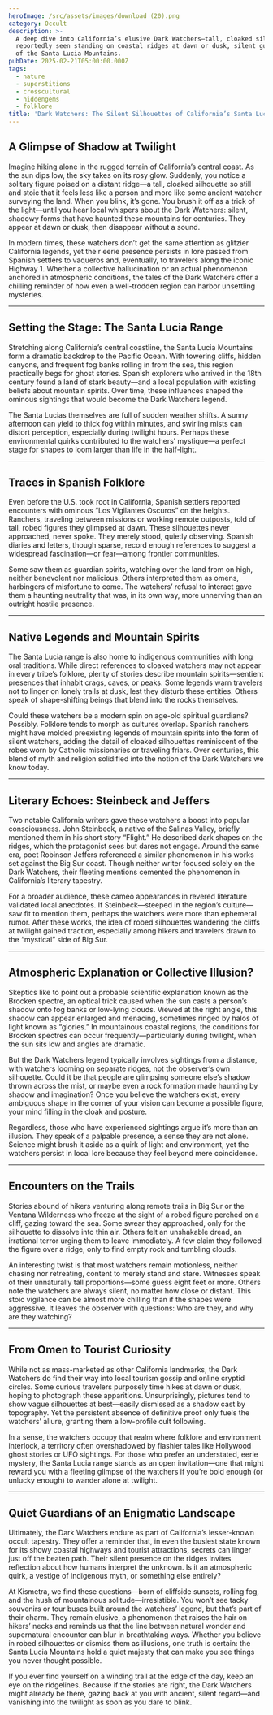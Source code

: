 ```yaml
---
heroImage: /src/assets/images/download (20).png
category: Occult
description: >-
  A deep dive into California’s elusive Dark Watchers—tall, cloaked silhouettes
  reportedly seen standing on coastal ridges at dawn or dusk, silent guardians
  of the Santa Lucia Mountains.
pubDate: 2025-02-21T05:00:00.000Z
tags:
  - nature
  - superstitions
  - crosscultural
  - hiddengems
  - folklore
title: 'Dark Watchers: The Silent Silhouettes of California’s Santa Lucia Mountains'
---
```


## A Glimpse of Shadow at Twilight

Imagine hiking alone in the rugged terrain of California’s central coast. As the sun dips low, the sky takes on its rosy glow. Suddenly, you notice a solitary figure poised on a distant ridge—a tall, cloaked silhouette so still and stoic that it feels less like a person and more like some ancient watcher surveying the land. When you blink, it’s gone. You brush it off as a trick of the light—until you hear local whispers about the Dark Watchers: silent, shadowy forms that have haunted these mountains for centuries. They appear at dawn or dusk, then disappear without a sound.

In modern times, these watchers don’t get the same attention as glitzier California legends, yet their eerie presence persists in lore passed from Spanish settlers to vaqueros and, eventually, to travelers along the iconic Highway 1. Whether a collective hallucination or an actual phenomenon anchored in atmospheric conditions, the tales of the Dark Watchers offer a chilling reminder of how even a well-trodden region can harbor unsettling mysteries.

---

## Setting the Stage: The Santa Lucia Range

Stretching along California’s central coastline, the Santa Lucia Mountains form a dramatic backdrop to the Pacific Ocean. With towering cliffs, hidden canyons, and frequent fog banks rolling in from the sea, this region practically begs for ghost stories. Spanish explorers who arrived in the 18th century found a land of stark beauty—and a local population with existing beliefs about mountain spirits. Over time, these influences shaped the ominous sightings that would become the Dark Watchers legend.

The Santa Lucias themselves are full of sudden weather shifts. A sunny afternoon can yield to thick fog within minutes, and swirling mists can distort perception, especially during twilight hours. Perhaps these environmental quirks contributed to the watchers’ mystique—a perfect stage for shapes to loom larger than life in the half-light.

---

## Traces in Spanish Folklore

Even before the U.S. took root in California, Spanish settlers reported encounters with ominous “Los Vigilantes Oscuros” on the heights. Ranchers, traveling between missions or working remote outposts, told of tall, robed figures they glimpsed at dawn. These silhouettes never approached, never spoke. They merely stood, quietly observing. Spanish diaries and letters, though sparse, record enough references to suggest a widespread fascination—or fear—among frontier communities.

Some saw them as guardian spirits, watching over the land from on high, neither benevolent nor malicious. Others interpreted them as omens, harbingers of misfortune to come. The watchers’ refusal to interact gave them a haunting neutrality that was, in its own way, more unnerving than an outright hostile presence.

---

## Native Legends and Mountain Spirits

The Santa Lucia range is also home to indigenous communities with long oral traditions. While direct references to cloaked watchers may not appear in every tribe’s folklore, plenty of stories describe mountain spirits—sentient presences that inhabit crags, caves, or peaks. Some legends warn travelers not to linger on lonely trails at dusk, lest they disturb these entities. Others speak of shape-shifting beings that blend into the rocks themselves.

Could these watchers be a modern spin on age-old spiritual guardians? Possibly. Folklore tends to morph as cultures overlap. Spanish ranchers might have molded preexisting legends of mountain spirits into the form of silent watchers, adding the detail of cloaked silhouettes reminiscent of the robes worn by Catholic missionaries or traveling friars. Over centuries, this blend of myth and religion solidified into the notion of the Dark Watchers we know today.

---

## Literary Echoes: Steinbeck and Jeffers

Two notable California writers gave these watchers a boost into popular consciousness. John Steinbeck, a native of the Salinas Valley, briefly mentioned them in his short story “Flight.” He described dark shapes on the ridges, which the protagonist sees but dares not engage. Around the same era, poet Robinson Jeffers referenced a similar phenomenon in his works set against the Big Sur coast. Though neither writer focused solely on the Dark Watchers, their fleeting mentions cemented the phenomenon in California’s literary tapestry.

For a broader audience, these cameo appearances in revered literature validated local anecdotes. If Steinbeck—steeped in the region’s culture—saw fit to mention them, perhaps the watchers were more than ephemeral rumor. After these works, the idea of robed silhouettes wandering the cliffs at twilight gained traction, especially among hikers and travelers drawn to the “mystical” side of Big Sur.

---

## Atmospheric Explanation or Collective Illusion?

Skeptics like to point out a probable scientific explanation known as the Brocken spectre, an optical trick caused when the sun casts a person’s shadow onto fog banks or low-lying clouds. Viewed at the right angle, this shadow can appear enlarged and menacing, sometimes ringed by halos of light known as “glories.” In mountainous coastal regions, the conditions for Brocken spectres can occur frequently—particularly during twilight, when the sun sits low and angles are dramatic.

But the Dark Watchers legend typically involves sightings from a distance, with watchers looming on separate ridges, not the observer’s own silhouette. Could it be that people are glimpsing someone else’s shadow thrown across the mist, or maybe even a rock formation made haunting by shadow and imagination? Once you believe the watchers exist, every ambiguous shape in the corner of your vision can become a possible figure, your mind filling in the cloak and posture.

Regardless, those who have experienced sightings argue it’s more than an illusion. They speak of a palpable presence, a sense they are not alone. Science might brush it aside as a quirk of light and environment, yet the watchers persist in local lore because they feel beyond mere coincidence.

---

## Encounters on the Trails

Stories abound of hikers venturing along remote trails in Big Sur or the Ventana Wilderness who freeze at the sight of a robed figure perched on a cliff, gazing toward the sea. Some swear they approached, only for the silhouette to dissolve into thin air. Others felt an unshakable dread, an irrational terror urging them to leave immediately. A few claim they followed the figure over a ridge, only to find empty rock and tumbling clouds.

An interesting twist is that most watchers remain motionless, neither chasing nor retreating, content to merely stand and stare. Witnesses speak of their unnaturally tall proportions—some guess eight feet or more. Others note the watchers are always silent, no matter how close or distant. This stoic vigilance can be almost more chilling than if the shapes were aggressive. It leaves the observer with questions: Who are they, and why are they watching?

---

## From Omen to Tourist Curiosity

While not as mass-marketed as other California landmarks, the Dark Watchers do find their way into local tourism gossip and online cryptid circles. Some curious travelers purposely time hikes at dawn or dusk, hoping to photograph these apparitions. Unsurprisingly, pictures tend to show vague silhouettes at best—easily dismissed as a shadow cast by topography. Yet the persistent absence of definitive proof only fuels the watchers’ allure, granting them a low-profile cult following.

In a sense, the watchers occupy that realm where folklore and environment interlock, a territory often overshadowed by flashier tales like Hollywood ghost stories or UFO sightings. For those who prefer an understated, eerie mystery, the Santa Lucia range stands as an open invitation—one that might reward you with a fleeting glimpse of the watchers if you’re bold enough (or unlucky enough) to wander alone at twilight.

---

## Quiet Guardians of an Enigmatic Landscape

Ultimately, the Dark Watchers endure as part of California’s lesser-known occult tapestry. They offer a reminder that, in even the busiest state known for its showy coastal highways and tourist attractions, secrets can linger just off the beaten path. Their silent presence on the ridges invites reflection about how humans interpret the unknown. Is it an atmospheric quirk, a vestige of indigenous myth, or something else entirely?

At Kismetra, we find these questions—born of cliffside sunsets, rolling fog, and the hush of mountainous solitude—irresistible. You won’t see tacky souvenirs or tour buses built around the watchers’ legend, but that’s part of their charm. They remain elusive, a phenomenon that raises the hair on hikers’ necks and reminds us that the line between natural wonder and supernatural encounter can blur in breathtaking ways. Whether you believe in robed silhouettes or dismiss them as illusions, one truth is certain: the Santa Lucia Mountains hold a quiet majesty that can make you see things you never thought possible.

If you ever find yourself on a winding trail at the edge of the day, keep an eye on the ridgelines. Because if the stories are right, the Dark Watchers might already be there, gazing back at you with ancient, silent regard—and vanishing into the twilight as soon as you dare to blink.
